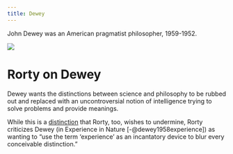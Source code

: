 ```yaml
---
title: Dewey
---
```

John Dewey was an American pragmatist philosopher, 1959-1952.

![](/images/headshots/dewey.jpg)

# Rorty on Dewey
Dewey wants the distinctions between science and philosophy to be rubbed out and 
replaced with an uncontroversial notion of intelligence trying to solve problems 
and provide meanings.

While this is a [distinction](/docs/phil/distinctions/broken/objective_subjective.qmd) 
that Rorty, too, wishes to undermine, Rorty criticizes Dewey (in Experience in 
Nature [-@dewey1958experience]) as wanting to "use the term 'experience' as an 
incantatory device to blur every conceivable distinction."
